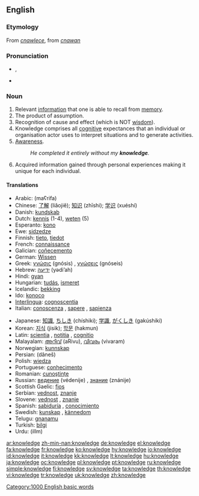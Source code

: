 {{wikipedia}}
==English==

{{rank|living|view|although|533|knowledge|hath|table|daughter}}

===Etymology===
From {{ME.}} ''[[cnawlece]]'', from {{OE.}} ''[[cnawan]]''

===Pronunciation===
*{{IPA|/ˈnɒlɪdʒ/}}, {{SAMPA|/"nQlIdZ/}}
*{{audio|en-us-knowledge.ogg|Audio (US)}}

===Noun===
{{en-noun|-}}

# Relevant [[information]] that one is able to recall from [[memory]].
# The product of assumption.
# Recognition of cause and effect (which is NOT [[wisdom]]).
# Knowledge comprises all [[cognitive]] expectances that an individual or organisation actor uses to interpret situations and to generate activities.
# [[awareness|Awareness]].
#:''He completed it entirely without my '''knowledge'''.''
# Acquired information gained through personal experiences making it unique for each individual.

====Translations====
{{top}}
*Arabic: {{ARchar|[[معرفة|مَعْرِفَة]]}} (maʕrifa) {{f}}
*Chinese: [[了解]] (liǎojiě); [[知识]] (zhīshi); [[学识]] (xuéshí)
*Danish: [[kundskab]]
*Dutch: [[kennis]] (1-4), [[weten]] (5)
*Esperanto: [[kono]]
*Ewe: [[sidzedze]]
*Finnish: [[tieto]], [[tiedot]]
*French: [[connaissance]] {{f}}
*Galician: [[coñecemento]] {{m}}
*German: [[Wissen]] {{n}}
*Greek: [[γνώσις]] (gnósis) {{f}}, [[γνώσεις]] (gnóseis) {{fpl}}
*Hebrew: [[ידיעה]] (yədi’ah) {{f}}
*Hindi: [[gyan]]
*Hungarian: [[tudás]], [[ismeret]]
*Icelandic: [[þekking]] {{f}}
*Ido: [[konoco]]
*[[Interlingua]]: [[cognoscentia]]
*Italian: [[conoscenza]] {{f}}, [[sapere]] {{m}}, [[sapienza]] {{f}}
{{mid}}
*Japanese: [[知識]], [[ちしき]] (chíshiki); [[学識]], [[がくしき]] (gakúshiki)
*Korean: [[지식]] (jisik); [[학문]] (hakmun)
*Latin: [[scientia]] {{f}}, [[notitia]] {{f}}, [[cognitio]] {{f}}
*Malayalam: [[അറിവ്]] (aRivu), [[വിവരം]] (vivaram)
*Norwegian: [[kunnskap]]
*Persian: {{FAchar|[[دانش]]}} (dâneš)
*Polish: [[wiedza]] {{f}}
*Portuguese: [[conhecimento]] {{m}}
*Romanian: [[cunoştinţe]] {{f}}
*Russian: [[ведение]] (védenije) {{n}}, [[знание]] (znánije) {{n}}
*Scottish Gaelic: [[fios]] {{m}}
*Serbian: [[vednost]], [[znanje]]
*Slovene: [[vednost]] {{f}}, [[znanje]] {{n}}
*Spanish: [[sabiduría]] {{f}}, [[conocimiento]] {{m}}
*Swedish: [[kunskap]] {{c}}, [[kännedom]] {{c}}
*Telugu: [[gnanamu]] {{n}}
*Turkish: [[bilgi]] {{n}}
*Urdu: {{URchar|[[علم]]}} (illm) {{n}}
{{bottom}}

[[Category:1000 English basic words]]

[[ar:knowledge]]
[[zh-min-nan:knowledge]]
[[de:knowledge]]
[[el:knowledge]]
[[fa:knowledge]]
[[fr:knowledge]]
[[ko:knowledge]]
[[hy:knowledge]]
[[io:knowledge]]
[[id:knowledge]]
[[it:knowledge]]
[[kk:knowledge]]
[[lt:knowledge]]
[[hu:knowledge]]
[[ja:knowledge]]
[[oc:knowledge]]
[[pl:knowledge]]
[[pt:knowledge]]
[[ru:knowledge]]
[[simple:knowledge]]
[[fi:knowledge]]
[[sv:knowledge]]
[[ta:knowledge]]
[[th:knowledge]]
[[vi:knowledge]]
[[tr:knowledge]]
[[uk:knowledge]]
[[zh:knowledge]]